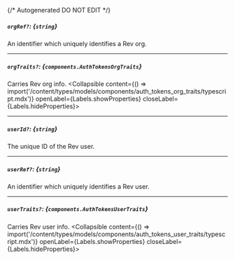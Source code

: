 {/* Autogenerated DO NOT EDIT  */}

##### `orgRef?`: *{`string`}*
An identifier which uniquely identifies a Rev org.

---
##### `orgTraits?`: *{`components.AuthTokensOrgTraits`}*
Carries Rev org info.
<Collapsible content={() => import('/content/types/models/components/auth_tokens_org_traits/typescript.mdx')} openLabel={Labels.showProperties} closeLabel={Labels.hideProperties}>
</Collapsible>

---
##### `userId?`: *{`string`}*
The unique ID of the Rev user.

---
##### `userRef?`: *{`string`}*
An identifier which uniquely identifies a Rev user.

---
##### `userTraits?`: *{`components.AuthTokensUserTraits`}*
Carries Rev user info.
<Collapsible content={() => import('/content/types/models/components/auth_tokens_user_traits/typescript.mdx')} openLabel={Labels.showProperties} closeLabel={Labels.hideProperties}>
</Collapsible>


